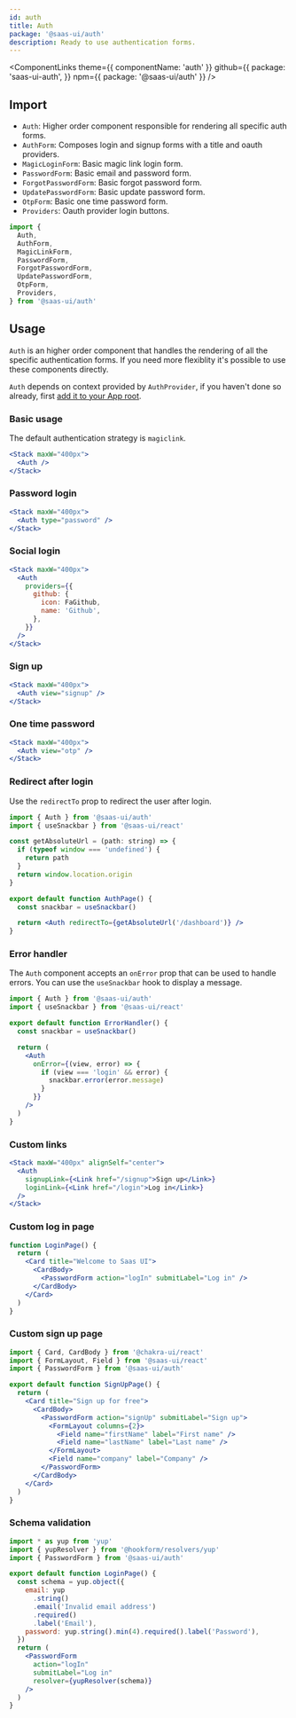 ```yaml
---
id: auth
title: Auth
package: '@saas-ui/auth'
description: Ready to use authentication forms.
---
```


<ComponentLinks
  theme={{ componentName: 'auth' }}
  github={{
    package: 'saas-ui-auth',
  }}
  npm={{ package: '@saas-ui/auth' }}
/>

## Import

- `Auth`: Higher order component responsible for rendering all specific auth forms.
- `AuthForm`: Composes login and signup forms with a title and oauth providers.
- `MagicLoginForm`: Basic magic link login form.
- `PasswordForm`: Basic email and password form.
- `ForgotPasswordForm`: Basic forgot password form.
- `UpdatePasswordForm`: Basic update password form.
- `OtpForm`: Basic one time password form.
- `Providers`: Oauth provider login buttons.

```js
import {
  Auth,
  AuthForm,
  MagicLinkForm,
  PasswordForm,
  ForgotPasswordForm,
  UpdatePasswordForm,
  OtpForm,
  Providers,
} from '@saas-ui/auth'
```

## Usage

`Auth` is an higher order component that handles the rendering of all the specific authentication forms.
If you need more flexiblity it's possible to use these components directly.

`Auth` depends on context provided by `AuthProvider`, if you haven't done so already, first [add it to your App root](/docs/authentication/auth-provider).

### Basic usage

The default authentication strategy is `magiclink`.

```jsx
<Stack maxW="400px">
  <Auth />
</Stack>
```

### Password login

```jsx
<Stack maxW="400px">
  <Auth type="password" />
</Stack>
```

### Social login

```jsx
<Stack maxW="400px">
  <Auth
    providers={{
      github: {
        icon: FaGithub,
        name: 'Github',
      },
    }}
  />
</Stack>
```

### Sign up

```jsx
<Stack maxW="400px">
  <Auth view="signup" />
</Stack>
```

### One time password

```jsx
<Stack maxW="400px">
  <Auth view="otp" />
</Stack>
```

### Redirect after login

Use the `redirectTo` prop to redirect the user after login.

```jsx
import { Auth } from '@saas-ui/auth'
import { useSnackbar } from '@saas-ui/react'

const getAbsoluteUrl = (path: string) => {
  if (typeof window === 'undefined') {
    return path
  }
  return window.location.origin
}

export default function AuthPage() {
  const snackbar = useSnackbar()

  return <Auth redirectTo={getAbsoluteUrl('/dashboard')} />
}
```

### Error handler

The `Auth` component accepts an `onError` prop that can be used to handle errors.
You can use the `useSnackbar` hook to display a message.

```jsx
import { Auth } from '@saas-ui/auth'
import { useSnackbar } from '@saas-ui/react'

export default function ErrorHandler() {
  const snackbar = useSnackbar()

  return (
    <Auth
      onError={(view, error) => {
        if (view === 'login' && error) {
          snackbar.error(error.message)
        }
      }}
    />
  )
}
```

### Custom links

```jsx
<Stack maxW="400px" alignSelf="center">
  <Auth
    signupLink={<Link href="/signup">Sign up</Link>}
    loginLink={<Link href="/login">Log in</Link>}
  />
</Stack>
```

### Custom log in page

```jsx
function LoginPage() {
  return (
    <Card title="Welcome to Saas UI">
      <CardBody>
        <PasswordForm action="logIn" submitLabel="Log in" />
      </CardBody>
    </Card>
  )
}
```

### Custom sign up page

```jsx
import { Card, CardBody } from '@chakra-ui/react'
import { FormLayout, Field } from '@saas-ui/react'
import { PasswordForm } from '@saas-ui/auth'

export default function SignUpPage() {
  return (
    <Card title="Sign up for free">
      <CardBody>
        <PasswordForm action="signUp" submitLabel="Sign up">
          <FormLayout columns={2}>
            <Field name="firstName" label="First name" />
            <Field name="lastName" label="Last name" />
          </FormLayout>
          <Field name="company" label="Company" />
        </PasswordForm>
      </CardBody>
    </Card>
  )
}
```

### Schema validation

```jsx
import * as yup from 'yup'
import { yupResolver } from '@hookform/resolvers/yup'
import { PasswordForm } from '@saas-ui/auth'

export default function LoginPage() {
  const schema = yup.object({
    email: yup
      .string()
      .email('Invalid email address')
      .required()
      .label('Email'),
    password: yup.string().min(4).required().label('Password'),
  })
  return (
    <PasswordForm
      action="logIn"
      submitLabel="Log in"
      resolver={yupResolver(schema)}
    />
  )
}
```
